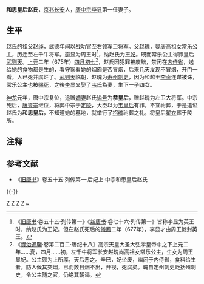 '''和思皇后赵氏'''{{BD|650年代||675年|5月7日|catIdx=Z赵}}，[[京兆府|京兆]][[長安縣|长安]]人，[[唐中宗|唐中宗李显]]第一任妻子。

== 生平 ==
赵氏的祖父[[赵绰_(天水伯)|赵绰]]，[[武德|武德]]年间以战功官至右领军卫将军。父[[赵瑰|赵瑰]]，娶[[李渊|唐高祖]]女[[常樂公主|常乐公主]]，历迁至左千牛将军。[[唐中宗|李显]]为周王时<ref>《[[旧唐书|旧唐书]]·卷五十五·列传第一》《[[新唐书|新唐书]]·卷七十六·列传第一》皆称李显为英王时，纳赵氏为王妃。但在赵氏死后的[[儀鳳|儀鳳]]二年（677年），李显才由周王徙封英王。</ref>，纳赵氏为[[王妃|王妃]]。既而常乐公主得罪皇后[[武则天|武则天]]。[[上元_(唐高宗)|上元]]二年（675年）[[四月初七|四月初七]]<ref>《[[資治通鑒|資治通鑒]]·卷第二百二·唐纪十八》高宗天皇大圣大弘孝皇帝中之下上元二年......夏，四月......初，左千牛将军长安赵瑰尚高祖女常乐公主，生女为周王显妃。公主颇为上所厚，天后恶之。辛巳，妃坐废，幽闭于内侍省，食料给生者，防人候其突烟，已而数日烟不出，开视，死腐矣。瑰自定州刺史贬括州刺史，令公主随之官，仍绝其朝谒。</ref>，赵氏因犯罪被废黜，禁闭在[[內侍省|内侍省]]，送给她的食物都是生的，看守察看她的烟囱是否冒烟，后来几天发现不冒烟，开门一看，人已死并腐烂了。[[武则天|武则天]]临朝，赵瑰为[[寿州_(隋朝)|寿州]][[刺史|刺史]]，因为和越王[[李貞_(唐朝)|李贞]]连谋被诛，常乐公主也被[[赐死|赐死]]，之後[[唐中宗|李显]]又娶了[[韦皇后|韦氏]]為妻，生下一子四女。

[[神龍_(年號)|神龙]]元年，唐中宗复位，追赠[[嫡妻|嫡妻]]赵氏[[谥号|谥号]]为'''恭皇后'''，赠赵瑰为左卫大将军。中宗死后，[[唐睿宗|唐睿宗]]继位，将葬中宗于[[唐定陵|定陵]]，大臣以为[[韦皇后|韦皇后]]有罪，不宜祔葬，于是追谥赵氏为'''和思皇后'''，不知道她的墓地，就举行了[[招魂|招魂]]祔葬之礼，将皇后[[翟衣|翟衣]]葬于陵所。

== 注释 ==

{{Reflist|1}}

==参考文献==
*《[[旧唐书|旧唐书]]》卷五十五·列传第一·后妃上·中宗和思皇后赵氏

{{-}}
{{start box}}
{{s-before|[[武则天|武则天]]}}
{{s-title|[[:Category:唐朝追封皇后|唐朝追封皇后]]|710年追封}}
{{s-after|[[韦皇后|韦皇后]]}}
{{end box}}
{{唐朝皇后}}
{{唐中宗皇室}}
[[Category:唐朝王妃|Z]]
[[Category:唐朝追封皇后|Z]]
[[Category:监禁期间死亡的唐朝人|Z]]
[[Category:西安人|Z]]
[[Category:赵姓|~]]